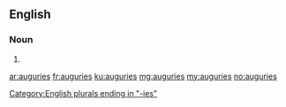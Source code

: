 ==English==

===Noun===
{{head|en|plural}}

# {{plural of|augury|lang=en}}

[[Category:English plurals ending in "-ies"]]

[[ar:auguries]]
[[fr:auguries]]
[[ku:auguries]]
[[mg:auguries]]
[[my:auguries]]
[[no:auguries]]